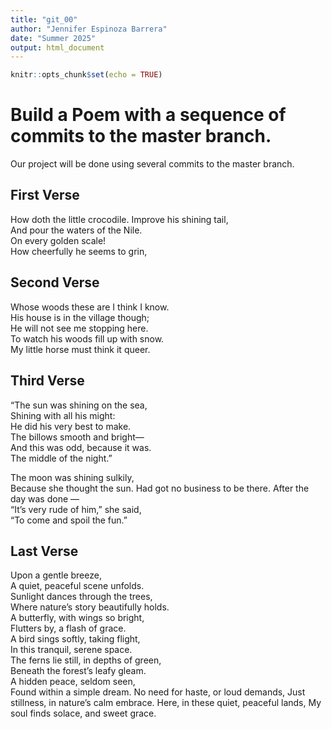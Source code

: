 ```yaml
---
title: "git_00"
author: "Jennifer Espinoza Barrera"
date: "Summer 2025"
output: html_document
---
```


```r
knitr::opts_chunk$set(echo = TRUE)
```
# Build a Poem with a sequence of commits to the master branch.
Our project will be done using several commits to the master branch.
<!-- Do not modify or change any text in "!--" bracketed areas such as this --- these are instructions to
you, if you change any of this the git program will notice it and compromise your git merging strategy !-->

## First Verse 
<!--Put the first five lines of a poem by Lewis Carrol in this section!-->

How doth the little crocodile. 
Improve his shining tail,   
And pour the waters of the Nile.  
On every golden scale!  
How cheerfully he seems to grin,   

## Second Verse
<!--Put the first five lines of a poem by Robert Frost here!-->

Whose woods these are I think I know.    
His house is in the village though;    
He will not see me stopping here.    
To watch his woods fill up with snow.     
My little horse must think it queer.    
   
## Third Verse
<!--Put the first two verses of The Walrus and the Carpenter here!-->

"The sun was shining on the sea,      
Shining with all his might:     
He did his very best to make.    
The billows smooth and bright—     
And this was odd, because it was.    
The middle of the night."    
  
The moon was shining sulkily,  
Because she thought the sun. 
Had got no business to be there. 
After the day was done —  
"It's very rude of him," she said,  
"To come and spoil the fun."  
      
        
## Last Verse
<!--Put a short poem of your choice 8-20 lines,here!-->

Upon a gentle breeze,  
A quiet, peaceful scene unfolds.  
Sunlight dances through the trees,  
Where nature's story beautifully holds.  
A butterfly, with wings so bright,  
Flutters by, a flash of grace.  
A bird sings softly, taking flight,  
In this tranquil, serene space.  
The ferns lie still, in depths of green,  
Beneath the forest's leafy gleam.  
A hidden peace, seldom seen,  
Found within a simple dream.
No need for haste, or loud demands,
Just stillness, in nature's calm embrace.
Here, in these quiet, peaceful lands,
My soul finds solace, and sweet grace.

